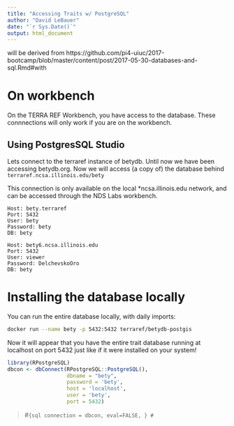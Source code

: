 ```yaml
---
title: "Accessing Traits w/ PostgreSQL"
author: "David LeBauer"
date: "`r Sys.Date()`"
output: html_document
---
```




will be derived from https://github.com/pi4-uiuc/2017-bootcamp/blob/master/content/post/2017-05-30-databases-and-sql.Rmd#with

# On workbench

On the TERRA REF Workbench, you have access to the database. These connnections will only work if you are on the workbench.


## Using PostgresSQL Studio


Lets connect to the terraref instance of betydb. Until now we have been accessing betydb.org. Now we will access (a copy of) the database behind `terraref.ncsa.illinois.edu/bety`

This connection is only available on the local *ncsa.illinois.edu network, and can be accessed through the NDS Labs workbench.

```
Host: bety.terraref
Port: 5432
User: bety
Password: bety
DB: bety
```

```
Host: bety6.ncsa.illinois.edu
Port: 5432
User: viewer
Password: DelchevskoOro
DB: bety
```

# Installing the database locally 


You can run the entire database locally, with daily imports:

```sh
docker run --name bety -p 5432:5432 terraref/betydb-postgis
```

Now it will appear that you have the entire trait database running at localhost on port 5432 just like if it were installed on your system!


```r
library(RPostgreSQL)
dbcon <- dbConnect(RPostgreSQL::PostgreSQL(),
                   dbname = "bety", 
                   password = 'bety', 
                   host = 'localhost', 
                   user = 'bety', 
                   port = 5432)
```



> #```{sql connection = dbcon, eval=FALSE, }
> #```
